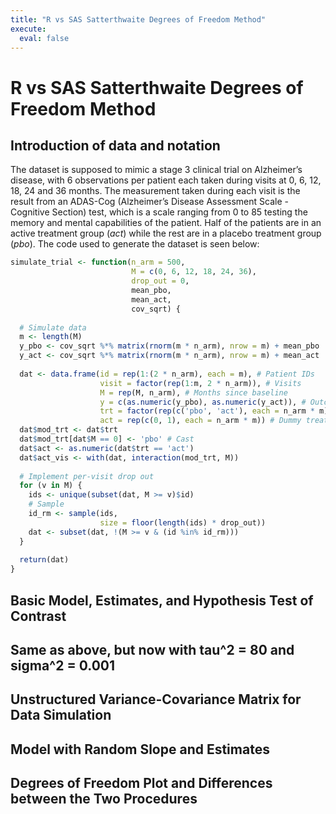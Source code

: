 ```yaml
---
title: "R vs SAS Satterthwaite Degrees of Freedom Method"
execute:
  eval: false
---
```


# R vs SAS Satterthwaite Degrees of Freedom Method

## Introduction of data and notation

The dataset is supposed to mimic a stage 3 clinical trial on Alzheimer's disease, with 6 observations per patient each taken during visits at 0, 6, 12, 18, 24 and 36 months. The measurement taken during each visit is the result from an ADAS-Cog (Alzheimer's Disease Assessment Scale - Cognitive Section) test, which is a scale ranging from 0 to 85 testing the memory and mental capabilities of the patient. Half of the patients are in an active treatment group ($act$) while the rest are in a placebo treatment group ($pbo$). The code used to generate the dataset is seen below:

```r
simulate_trial <- function(n_arm = 500, 
                           M = c(0, 6, 12, 18, 24, 36), 
                           drop_out = 0,
                           mean_pbo, 
                           mean_act, 
                           cov_sqrt) {
  
  # Simulate data
  m <- length(M)
  y_pbo <- cov_sqrt %*% matrix(rnorm(m * n_arm), nrow = m) + mean_pbo
  y_act <- cov_sqrt %*% matrix(rnorm(m * n_arm), nrow = m) + mean_act
  
  dat <- data.frame(id = rep(1:(2 * n_arm), each = m), # Patient IDs
                    visit = factor(rep(1:m, 2 * n_arm)), # Visits
                    M = rep(M, n_arm), # Months since baseline
                    y = c(as.numeric(y_pbo), as.numeric(y_act)), # Outcome measure
                    trt = factor(rep(c('pbo', 'act'), each = n_arm * m)), # Treatment arm
                    act = rep(c(0, 1), each = n_arm * m)) # Dummy treatment arm
  dat$mod_trt <- dat$trt
  dat$mod_trt[dat$M == 0] <- 'pbo' # Cast 
  dat$act <- as.numeric(dat$trt == 'act')
  dat$act_vis <- with(dat, interaction(mod_trt, M))
  
  # Implement per-visit drop out
  for (v in M) {
    ids <- unique(subset(dat, M >= v)$id)
    # Sample 
    id_rm <- sample(ids, 
                    size = floor(length(ids) * drop_out))
    dat <- subset(dat, !(M >= v & (id %in% id_rm)))
  }
  
  return(dat) 
}

```


## Basic Model, Estimates, and Hypothesis Test of Contrast

## Same as above, but now with tau\^2 = 80 and sigma\^2 = 0.001

## Unstructured Variance-Covariance Matrix for Data Simulation

## Model with Random Slope and Estimates

## Degrees of Freedom Plot and Differences between the Two Procedures
